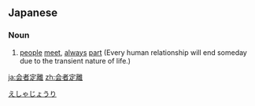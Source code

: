 ==Japanese==
{{ja-kanjitab|え|しゃ|じょう|り|yomi=on}}

===Noun===
{{ja-noun|えしゃじょうり}}

# {{lb|ja|Buddhism|sort=えしゃじょうり}} [[people]] [[meet]], [[always]] [[part]] (Every human relationship will end someday due to the transient nature of life.)

[[Category:Yojijukugo|えしゃじょうり]]

[[ja:会者定離]]
[[zh:会者定離]]